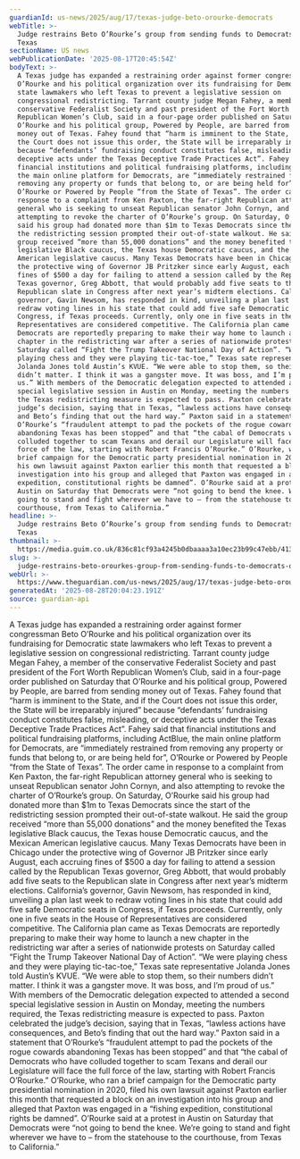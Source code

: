 ```yaml
---
guardianId: us-news/2025/aug/17/texas-judge-beto-orourke-democrats
webTitle: >-
  Judge restrains Beto O’Rourke’s group from sending funds to Democrats outside
  Texas
sectionName: US news
webPublicationDate: '2025-08-17T20:45:54Z'
bodyText: >-
  A Texas judge has expanded a restraining order against former congressman Beto
  O’Rourke and his political organization over its fundraising for Democratic
  state lawmakers who left Texas to prevent a legislative session on
  congressional redistricting. Tarrant county judge Megan Fahey, a member of the
  conservative Federalist Society and past president of the Fort Worth
  Republican Women’s Club, said in a four-page order published on Saturday that
  O’Rourke and his political group, Powered by People, are barred from sending
  money out of Texas. Fahey found that “harm is imminent to the State, and if
  the Court does not issue this order, the State will be irreparably injured”
  because “defendants’ fundraising conduct constitutes false, misleading, or
  deceptive acts under the Texas Deceptive Trade Practices Act”. Fahey said that
  financial institutions and political fundraising platforms, including ActBlue,
  the main online platform for Democrats, are “immediately restrained from
  removing any property or funds that belong to, or are being held for”,
  O’Rourke or Powered by People “from the State of Texas”. The order came in
  response to a complaint from Ken Paxton, the far-right Republican attorney
  general who is seeking to unseat Republican senator John Cornyn, and also
  attempting to revoke the charter of O’Rourke’s group. On Saturday, O’Rourke
  said his group had donated more than $1m to Texas Democrats since the start of
  the redistricting session prompted their out-of-state walkout. He said the
  group received “more than 55,000 donations” and the money benefited the Texas
  legislative Black caucus, the Texas house Democratic caucus, and the Mexican
  American legislative caucus. Many Texas Democrats have been in Chicago under
  the protective wing of Governor JB Pritzker since early August, each accruing
  fines of $500 a day for failing to attend a session called by the Republican
  Texas governor, Greg Abbott, that would probably add five seats to the
  Republican slate in Congress after next year’s midterm elections. California’s
  governor, Gavin Newsom, has responded in kind, unveiling a plan last week to
  redraw voting lines in his state that could add five safe Democratic seats in
  Congress, if Texas proceeds. Currently, only one in five seats in the House of
  Representatives are considered competitive. The California plan came as Texas
  Democrats are reportedly preparing to make their way home to launch a new
  chapter in the redistricting war after a series of nationwide protests on
  Saturday called “Fight the Trump Takeover National Day of Action”. “We were
  playing chess and they were playing tic-tac-toe,” Texas sate representative
  Jolanda Jones told Austin’s KVUE. “We were able to stop them, so their numbers
  didn’t matter. I think it was a gangster move. It was boss, and I’m proud of
  us.” With members of the Democratic delegation expected to attended a second
  special legislative session in Austin on Monday, meeting the numbers required,
  the Texas redistricting measure is expected to pass. Paxton celebrated the
  judge’s decision, saying that in Texas, “lawless actions have consequences,
  and Beto’s finding that out the hard way.” Paxton said in a statement that
  O’Rourke’s “fraudulent attempt to pad the pockets of the rogue cowards
  abandoning Texas has been stopped” and that “the cabal of Democrats who have
  colluded together to scam Texans and derail our Legislature will face the full
  force of the law, starting with Robert Francis O’Rourke.” O’Rourke, who ran a
  brief campaign for the Democratic party presidential nomination in 2020, filed
  his own lawsuit against Paxton earlier this month that requested a block on an
  investigation into his group and alleged that Paxton was engaged in a “fishing
  expedition, constitutional rights be damned”. O’Rourke said at a protest in
  Austin on Saturday that Democrats were “not going to bend the knee. We’re
  going to stand and fight wherever we have to – from the statehouse to the
  courthouse, from Texas to California.”
headline: >-
  Judge restrains Beto O’Rourke’s group from sending funds to Democrats outside
  Texas
thumbnail: >-
  https://media.guim.co.uk/836c81cf93a4245b0dbaaaa3a10ec23b99c47ebb/413_101_4199_3361/500.jpg
slug: >-
  judge-restrains-beto-orourkes-group-from-sending-funds-to-democrats-outside-texas
webUrl: >-
  https://www.theguardian.com/us-news/2025/aug/17/texas-judge-beto-orourke-democrats
generatedAt: '2025-08-28T20:04:23.191Z'
source: guardian-api
---
```

A Texas judge has expanded a restraining order against former congressman Beto O’Rourke and his political organization over its fundraising for Democratic state lawmakers who left Texas to prevent a legislative session on congressional redistricting. Tarrant county judge Megan Fahey, a member of the conservative Federalist Society and past president of the Fort Worth Republican Women’s Club, said in a four-page order published on Saturday that O’Rourke and his political group, Powered by People, are barred from sending money out of Texas. Fahey found that “harm is imminent to the State, and if the Court does not issue this order, the State will be irreparably injured” because “defendants’ fundraising conduct constitutes false, misleading, or deceptive acts under the Texas Deceptive Trade Practices Act”. Fahey said that financial institutions and political fundraising platforms, including ActBlue, the main online platform for Democrats, are “immediately restrained from removing any property or funds that belong to, or are being held for”, O’Rourke or Powered by People “from the State of Texas”. The order came in response to a complaint from Ken Paxton, the far-right Republican attorney general who is seeking to unseat Republican senator John Cornyn, and also attempting to revoke the charter of O’Rourke’s group. On Saturday, O’Rourke said his group had donated more than $1m to Texas Democrats since the start of the redistricting session prompted their out-of-state walkout. He said the group received “more than 55,000 donations” and the money benefited the Texas legislative Black caucus, the Texas house Democratic caucus, and the Mexican American legislative caucus. Many Texas Democrats have been in Chicago under the protective wing of Governor JB Pritzker since early August, each accruing fines of $500 a day for failing to attend a session called by the Republican Texas governor, Greg Abbott, that would probably add five seats to the Republican slate in Congress after next year’s midterm elections. California’s governor, Gavin Newsom, has responded in kind, unveiling a plan last week to redraw voting lines in his state that could add five safe Democratic seats in Congress, if Texas proceeds. Currently, only one in five seats in the House of Representatives are considered competitive. The California plan came as Texas Democrats are reportedly preparing to make their way home to launch a new chapter in the redistricting war after a series of nationwide protests on Saturday called “Fight the Trump Takeover National Day of Action”. “We were playing chess and they were playing tic-tac-toe,” Texas sate representative Jolanda Jones told Austin’s KVUE. “We were able to stop them, so their numbers didn’t matter. I think it was a gangster move. It was boss, and I’m proud of us.” With members of the Democratic delegation expected to attended a second special legislative session in Austin on Monday, meeting the numbers required, the Texas redistricting measure is expected to pass. Paxton celebrated the judge’s decision, saying that in Texas, “lawless actions have consequences, and Beto’s finding that out the hard way.” Paxton said in a statement that O’Rourke’s “fraudulent attempt to pad the pockets of the rogue cowards abandoning Texas has been stopped” and that “the cabal of Democrats who have colluded together to scam Texans and derail our Legislature will face the full force of the law, starting with Robert Francis O’Rourke.” O’Rourke, who ran a brief campaign for the Democratic party presidential nomination in 2020, filed his own lawsuit against Paxton earlier this month that requested a block on an investigation into his group and alleged that Paxton was engaged in a “fishing expedition, constitutional rights be damned”. O’Rourke said at a protest in Austin on Saturday that Democrats were “not going to bend the knee. We’re going to stand and fight wherever we have to – from the statehouse to the courthouse, from Texas to California.”
